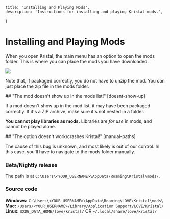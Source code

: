 
    title: 'Installing and Playing Mods',
    description: 'Instructions for installing and playing Kristal mods.',
}

# Installing and Playing Mods

<Box>

When you open Kristal, the main menu has an option to open the mods folder. This is where you can place the mods you have downloaded.

![](/wiki/open_mods_folder.png)

Note that, if packaged correctly, you do not have to unzip the mod. You can just place the zip file in the mods folder.

</Box>

<Box>
## "The mod doesn't show up in the mods list!" [doesnt-show-up]

If a mod doesn't show up in the mod list, it may have been packaged correctly. If it's a ZIP archive, make sure it's not nested in a folder.

**You cannot play libraries as mods.** Libraries are *for use* in mods, and cannot be played alone.
</Box>

<Box>
## "The option doesn't work/crashes Kristal!" [manual-paths]

The cause of this bug is unknown, and most likely is out of our control. In this case, you'll have to navigate to the mods folder manually.

### Beta/Nightly release

The path is at `C:\Users\<YOUR_USERNAME>\AppData\Roaming\Kristal\mods\`.

### Source code

**Windows:** `C:\Users\<YOUR_USERNAME>\AppData\Roaming\LOVE\Kristal\mods\`
**Mac:** `/Users/<YOUR_USERNAME>/Library/Application Support/LOVE/Kristal/`
**Linux:** `$XDG_DATA_HOME/love/kristal/` OR `~/.local/share/love/kristal/`

</Box>